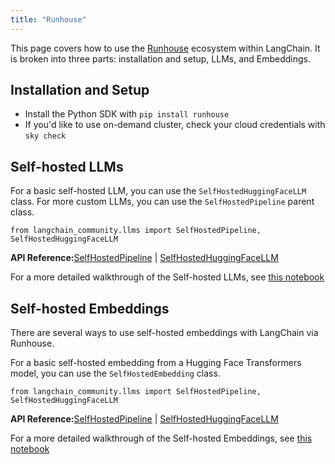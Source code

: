 ```yaml
---
title: "Runhouse"
---
```


This page covers how to use the [Runhouse](https://github.com/run-house/runhouse) ecosystem within LangChain. It is broken into three parts: installation and setup, LLMs, and Embeddings.

## Installation and Setup

* Install the Python SDK with `pip install runhouse`
* If you'd like to use on-demand cluster, check your cloud credentials with `sky check`

## Self-hosted LLMs

For a basic self-hosted LLM, you can use the `SelfHostedHuggingFaceLLM` class. For more custom LLMs, you can use the `SelfHostedPipeline` parent class.

```
from langchain_community.llms import SelfHostedPipeline, SelfHostedHuggingFaceLLM
```

**API Reference:**[SelfHostedPipeline](https://python.langchain.com/api_reference/community/llms/langchain_community.llms.self_hosted.SelfHostedPipeline.html) | [SelfHostedHuggingFaceLLM](https://python.langchain.com/api_reference/community/llms/langchain_community.llms.self_hosted_hugging_face.SelfHostedHuggingFaceLLM.html)

For a more detailed walkthrough of the Self-hosted LLMs, see [this notebook](/oss/integrations/llms/runhouse)

## Self-hosted Embeddings

There are several ways to use self-hosted embeddings with LangChain via Runhouse.

For a basic self-hosted embedding from a Hugging Face Transformers model, you can use the `SelfHostedEmbedding` class.

```
from langchain_community.llms import SelfHostedPipeline, SelfHostedHuggingFaceLLM
```

**API Reference:**[SelfHostedPipeline](https://python.langchain.com/api_reference/community/llms/langchain_community.llms.self_hosted.SelfHostedPipeline.html) | [SelfHostedHuggingFaceLLM](https://python.langchain.com/api_reference/community/llms/langchain_community.llms.self_hosted_hugging_face.SelfHostedHuggingFaceLLM.html)

For a more detailed walkthrough of the Self-hosted Embeddings, see [this notebook](/oss/integrations/text_embedding/self-hosted)
